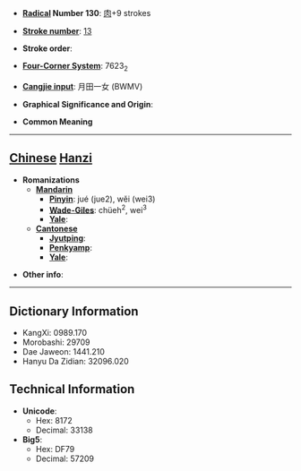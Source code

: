 * '''[[Wiktionary:Chinese radical index| Radical]] Number 130''': [[Wiktionary:Chinese radical index 肉|肉]]+9 strokes

* '''[[Wiktionary:Chinese total strokes index|Stroke number]]''': [[Wiktionary:Chinese total strokes index 13|13]]

* '''Stroke order''': 

* '''[[Wiktionary:Chinese four corner index|Four-Corner System]]''': 7623<sub>2</sub>

* '''[[Wiktionary:Chinese Cangjie index|Cangjie input]]''': 月田一女 (BWMV)

* '''Graphical Significance and Origin''': 

* '''Common Meaning'''

----

== [[Chinese]] [[Hanzi]] ==

* '''Romanizations'''
** '''[[Mandarin]]'''
*** '''[[Pinyin]]''': jué (jue2), wěi (wei3)
*** '''[[Wade-Giles]]''': chüeh<sup>2</sup>, wei<sup>3</sup>
*** '''[[Yale]]''': 
** '''[[Cantonese]]'''
*** '''[[Jyutping]]''':
*** '''[[Penkyamp]]''': 
*** '''[[Yale]]''': 

* '''Other info''': 

----

== Dictionary Information ==

* KangXi: 0989.170
* Morobashi: 29709
* Dae Jaweon: 1441.210
* Hanyu Da Zidian: 32096.020

== Technical Information ==

* '''Unicode''':
** Hex: 8172
** Decimal: 33138
* '''Big5''':
** Hex: DF79
** Decimal: 57209